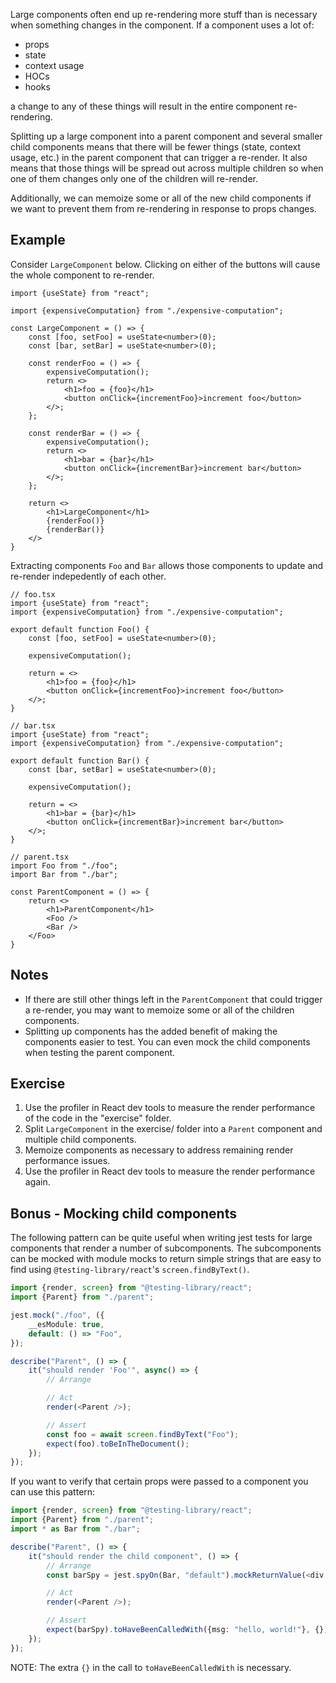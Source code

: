 Large components often end up re-rendering more stuff than is necessary when something
changes in the component. If a component uses a lot of:
- props
- state
- context usage
- HOCs
- hooks

a change to any of these things will result in the entire component re-rendering.

Splitting up a large component into a parent component and several smaller child
components means that there will be fewer things (state, context usage, etc.) in
the parent component that can trigger a re-render.  It also means that those things
will be spread out across multiple children so when one of them changes only one of
the children will re-render.

Additionally, we can memoize some or all of the new child components if we want to
prevent them from re-rendering in response to props changes.

## Example

Consider <code>LargeComponent</code> below. Clicking on either of the buttons will cause
the whole component to re-render.

```tsx
import {useState} from "react";

import {expensiveComputation} from "./expensive-computation";

const LargeComponent = () => {
    const [foo, setFoo] = useState<number>(0);
    const [bar, setBar] = useState<number>(0);

    const renderFoo = () => {
        expensiveComputation();
        return <>
            <h1>foo = {foo}</h1>
            <button onClick={incrementFoo}>increment foo</button>
        </>;
    };

    const renderBar = () => {
        expensiveComputation();
        return <>
            <h1>bar = {bar}</h1>
            <button onClick={incrementBar}>increment bar</button>
        </>;
    };

    return <>
        <h1>LargeComponent</h1>
        {renderFoo()}
        {renderBar()}
    </>
}
```

Extracting components <code>Foo</code> and <code>Bar</code> allows those components to update and
re-render indepedently of each other.

```tsx
// foo.tsx
import {useState} from "react";
import {expensiveComputation} from "./expensive-computation";

export default function Foo() {
    const [foo, setFoo] = useState<number>(0);

    expensiveComputation();

    return = <>
        <h1>foo = {foo}</h1>
        <button onClick={incrementFoo}>increment foo</button>
    </>;
}

// bar.tsx
import {useState} from "react";
import {expensiveComputation} from "./expensive-computation";

export default function Bar() {
    const [bar, setBar] = useState<number>(0);

    expensiveComputation();

    return = <>
        <h1>bar = {bar}</h1>
        <button onClick={incrementBar}>increment bar</button>
    </>;
}

// parent.tsx
import Foo from "./foo";
import Bar from "./bar";

const ParentComponent = () => {
    return <>
        <h1>ParentComponent</h1>
        <Foo />
        <Bar />
    </Foo>
}
```

## Notes

- If there are still other things left in the <code>ParentComponent</code> that could
  trigger a re-render, you may want to memoize some or all of the children components.
- Splitting up components has the added benefit of making the components easier
  to test. You can even mock the child components when testing the parent component.

## Exercise

1. Use the profiler in React dev tools to measure the render performance of the code 
   in the "exercise" folder.
2. Split <code>LargeComponent</code> in the exercise/ folder into a <code>Parent</code> component and
   multiple child components.
3. Memoize components as necessary to address remaining render performance issues.
4. Use the profiler in React dev tools to measure the render performance again.

## Bonus - Mocking child components

The following pattern can be quite useful when writing jest tests for large components
that render a number of subcomponents.  The subcomponents can be mocked with module
mocks to return simple strings that are easy to find using <code>@testing-library/react</code>'s 
<code>screen.findByText()</code>.

```ts
import {render, screen} from "@testing-library/react";
import {Parent} from "./parent";

jest.mock("./foo", ({
    __esModule: true,
    default: () => "Foo",
});

describe("Parent", () => {
    it("should render 'Foo'", async() => {
        // Arrange

        // Act
        render(<Parent />);

        // Assert
        const foo = await screen.findByText("Foo");
        expect(foo).toBeInTheDocument();
    });
});
```

If you want to verify that certain props were passed to a component you can use this pattern:

```ts
import {render, screen} from "@testing-library/react";
import {Parent} from "./parent";
import * as Bar from "./bar";

describe("Parent", () => {
    it("should render the child component", () => {
        // Arrange
        const barSpy = jest.spyOn(Bar, "default").mockReturnValue(<div />);

        // Act
        render(<Parent />);

        // Assert
        expect(barSpy).toHaveBeenCalledWith({msg: "hello, world!"}, {});
    });
});
```

NOTE: The extra <code>{}</code> in the call to <code>toHaveBeenCalledWith</code> is necessary.
